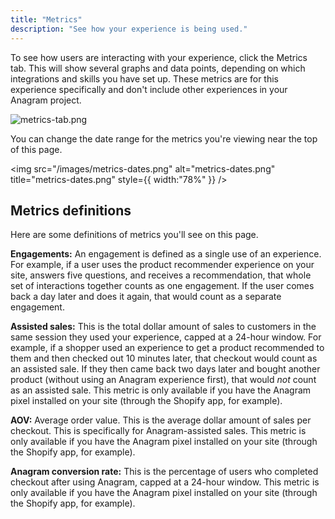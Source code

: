 ```yaml
---
title: "Metrics"
description: "See how your experience is being used."
---
```


To see how users are interacting with your experience, click the Metrics tab. This will show several graphs and data points, depending on which integrations and skills you have set up. These metrics are for this experience specifically and don't include other experiences in your Anagram project.

![metrics-tab.png](/images/metrics-tab.png)

You can change the date range for the metrics you're viewing near the top of this page.

<img
  src="/images/metrics-dates.png"
  alt="metrics-dates.png"
  title="metrics-dates.png"
  style={{ width:"78%" }}
/>

## Metrics definitions

Here are some definitions of metrics you'll see on this page.

**Engagements:** An engagement is defined as a single use of an experience. For example, if a user uses the product recommender experience on your site, answers five questions, and receives a recommendation, that whole set of interactions together counts as one engagement. If the user comes back a day later and does it again, that would count as a separate engagement.

**Assisted sales:** This is the total dollar amount of sales to customers in the same session they used your experience, capped at a 24-hour window. For example, if a shopper used an experience to get a product recommended to them and then checked out 10 minutes later, that checkout would count as an assisted sale. If they then came back two days later and bought another product (without using an Anagram experience first), that would _not_ count as an assisted sale. This metric is only available if you have the Anagram pixel installed on your site (through the Shopify app, for example).

**AOV:** Average order value. This is the average dollar amount of sales per checkout. This is specifically for Anagram-assisted sales. This metric is only available if you have the Anagram pixel installed on your site (through the Shopify app, for example).

**Anagram conversion rate:** This is the percentage of users who completed checkout after using Anagram, capped at a 24-hour window. This metric is only available if you have the Anagram pixel installed on your site (through the Shopify app, for example).